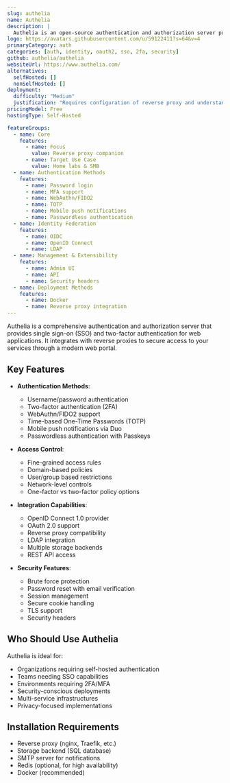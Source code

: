 ```yaml
---
slug: authelia
name: Authelia
description: |
  Authelia is an open-source authentication and authorization server providing two-factor authentication and single sign-on (SSO) for your applications via a web portal. It acts as a companion for reverse proxies.
logo: https://avatars.githubusercontent.com/u/59122411?s=64&v=4
primaryCategory: auth
categories: [auth, identity, oauth2, sso, 2fa, security]
github: authelia/authelia
websiteUrl: https://www.authelia.com/
alternatives:
  selfHosted: []
  nonSelfHosted: []
deployment:
  difficulty: "Medium"
  justification: "Requires configuration of reverse proxy and understanding of authentication concepts."
pricingModel: Free
hostingType: Self-Hosted

featureGroups:
  - name: Core
    features:
      - name: Focus
        value: Reverse proxy companion
      - name: Target Use Case
        value: Home labs & SMB
  - name: Authentication Methods
    features:
      - name: Password login
      - name: MFA support
      - name: WebAuthn/FIDO2
      - name: TOTP
      - name: Mobile push notifications
      - name: Passwordless authentication
  - name: Identity Federation
    features:
      - name: OIDC
      - name: OpenID Connect
      - name: LDAP
  - name: Management & Extensibility
    features:
      - name: Admin UI
      - name: API
      - name: Security headers
  - name: Deployment Methods
    features:
      - name: Docker
      - name: Reverse proxy integration
---
```


Authelia is a comprehensive authentication and authorization server that
provides single sign-on (SSO) and two-factor authentication for web
applications. It integrates with reverse proxies to secure access to your
services through a modern web portal.

## Key Features

- **Authentication Methods**:

  - Username/password authentication
  - Two-factor authentication (2FA)
  - WebAuthn/FIDO2 support
  - Time-based One-Time Passwords (TOTP)
  - Mobile push notifications via Duo
  - Passwordless authentication with Passkeys

- **Access Control**:

  - Fine-grained access rules
  - Domain-based policies
  - User/group based restrictions
  - Network-level controls
  - One-factor vs two-factor policy options

- **Integration Capabilities**:

  - OpenID Connect 1.0 provider
  - OAuth 2.0 support
  - Reverse proxy compatibility
  - LDAP integration
  - Multiple storage backends
  - REST API access

- **Security Features**:
  - Brute force protection
  - Password reset with email verification
  - Session management
  - Secure cookie handling
  - TLS support
  - Security headers

## Who Should Use Authelia

Authelia is ideal for:

- Organizations requiring self-hosted authentication
- Teams needing SSO capabilities
- Environments requiring 2FA/MFA
- Security-conscious deployments
- Multi-service infrastructures
- Privacy-focused implementations

## Installation Requirements

- Reverse proxy (nginx, Traefik, etc.)
- Storage backend (SQL database)
- SMTP server for notifications
- Redis (optional, for high availability)
- Docker (recommended)
